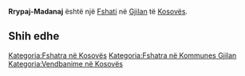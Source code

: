{{Fshat në Kosovës
 | Emri                = Rrypaj-Madanaj
 | EmriAlt                = Madanaj,Ripaj,Ripaj-Madanaj,Rrypaj,Rrypaj-Madanaj,Маданај,Рипај,Рипај-Маданај
 | Emri (Rasa dhanore) = 
 | Figura              = 
 | Shteti              = Kosovës
 | Komuna              = Gjilan
 | Kodi postar         = 
 | Sipërfaqja          = 

 | Popullsia           = 

 | Regj. i popullsisë  = 
 | Dend. e popullsisë  = 
 | Faqja zyrtare       = 
 <!--- Koordinatat ----> 
 | Gjerësia            = 42.40028
 | Gjatësia            = 20.37139
 | Lartësia            = 
}}
'''Rrypaj-Madanaj''' është një [[Fshati]] në [[Gjilan]] të [[Kosovës]].

<!-- == Gjeografia == -->
<!-- == Historia == -->
<!-- == Demografia == -->
== Shih edhe ==
{{Komuna Gjilan}}
{{Kosovo-Administrata-Cung}}

[[Kategoria:Fshatra në Kosovës]]
[[Kategoria:Fshatra në Kommunes Gjilan]]
[[Kategoria:Vendbanime në Kosovës]]